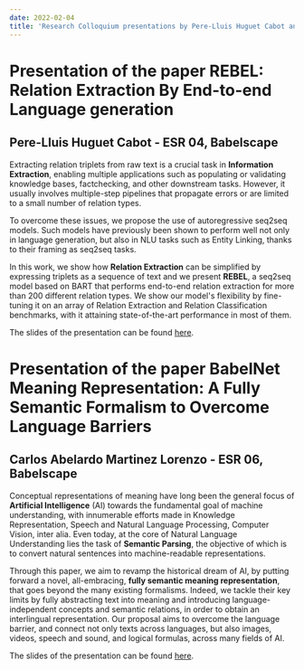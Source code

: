 ---
date: 2022-02-04
title: 'Research Colloquium presentations by Pere-Lluis Huguet Cabot and Carlos Abelardo Martinez Lorenzo'
---

# Presentation of the paper REBEL: Relation Extraction By End-to-end Language generation
## Pere-Lluis Huguet Cabot - ESR 04, Babelscape

Extracting relation triplets from raw text is a crucial task in **Information Extraction**, enabling multiple applications such as populating or validating knowledge bases, factchecking, and other downstream tasks. However, it usually involves multiple-step pipelines that propagate errors or are limited to a small number of relation types. 

To overcome these issues, we propose the use of autoregressive seq2seq models. Such models have previously been shown to perform well not only in language generation, but also in NLU tasks such as Entity Linking, thanks to their framing as seq2seq tasks. 

In this work, we show how **Relation Extraction** can be simplified by expressing triplets as a sequence of text and we present **REBEL**, a seq2seq model based on BART that performs end-to-end relation extraction for more than 200 different relation types. We show our model's flexibility by fine-tuning it on an array of Relation Extraction and Relation Classification benchmarks, with it attaining state-of-the-art performance in most of them.

The slides of the presentation can be found [here](/downloads/2022-02-04_Huguet_colloquium_slides.pdf).

# Presentation of the paper BabelNet Meaning Representation: A Fully Semantic Formalism to Overcome Language Barriers 
## Carlos Abelardo Martinez Lorenzo - ESR 06, Babelscape

Conceptual representations of meaning have long been the general focus of **Artificial Intelligence** (AI) towards the fundamental goal of machine understanding, with innumerable efforts made in Knowledge Representation, Speech and Natural Language Processing, Computer Vision, inter alia. Even today, at the core of Natural Language Understanding lies the task of **Semantic Parsing**, the objective of which is to convert natural sentences into machine-readable representations.

Through this paper, we aim to revamp the historical dream of AI, by putting forward a novel, all-embracing, **fully semantic meaning representation**, that goes beyond the many existing formalisms. Indeed, we tackle their key limits by fully abstracting text into meaning and introducing language-independent concepts and semantic relations, in order to obtain an interlingual representation. Our proposal aims to overcome the language barrier, and connect not only texts across languages, but also images, videos, speech and sound, and logical formulas, across many fields of AI.

The slides of the presentation can be found [here](/downloads/2022-02-04_Martinez_colloquium_slides.pdf).
